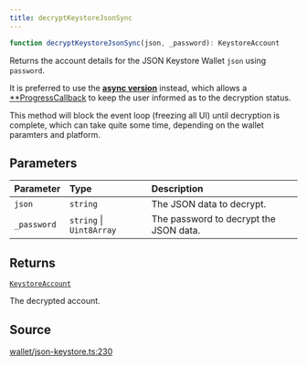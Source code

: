 ```yaml
---
title: decryptKeystoreJsonSync
---
```


```ts
function decryptKeystoreJsonSync(json, _password): KeystoreAccount
```

Returns the account details for the JSON Keystore Wallet `json` using `password`.

It is preferred to use the [**async version**](/content/functions/decryptKeystoreJson) instead, which allows a
[**ProgressCallback](/content/type-aliases/ProgressCallback) to keep the user informed as to the decryption status.

This method will block the event loop (freezing all UI) until decryption is complete, which can take quite some time,
depending on the wallet paramters and platform.

## Parameters

| Parameter | Type | Description |
| :------ | :------ | :------ |
| `json` | `string` | The JSON data to decrypt. |
| `_password` | `string` \| `Uint8Array` | The password to decrypt the JSON data. |

## Returns

[`KeystoreAccount`](/content/type-aliases/KeystoreAccount)

The decrypted account.

## Source

[wallet/json-keystore.ts:230](https://github.com/dominant-strategies/quais-6.js/blob/755bfc2a1f4b5e928682c06a8fa45128a878e1f4/src/wallet/json-keystore.ts#L230)
